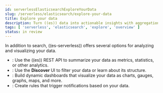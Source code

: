 ```yaml
---
id: serverlessElasticsearchExploreYourData
slug: /serverless/elasticsearch/explore-your-data
title: Explore your data
description: Turn ((es)) data into actionable insights with aggregations, visualizations, and alerts
tags: [ 'serverless', 'elasticsearch', 'explore', 'overview' ]
status: in review
---
```


In addition to search, ((es-serverless)) offers several options for analyzing and visualizing your data.

- <DocLink id="serverlessElasticsearchExploreYourDataAggregations" text="Aggregations"/>: Use the ((es)) REST API to summarize your data as metrics, statistics, or other analytics.
- <DocLink id="serverlessElasticsearchExploreYourDataDiscoverYourData" text="Discover"/>: Use the **Discover** UI to filter your data or learn about its structure.
- <DocLink id="serverlessElasticsearchExploreYourDataVisualizeYourData" text="Visualizations"/>: Build dynamic dashboards that visualize your data as charts, gauges, graphs, maps, and more.
- <DocLink id="serverlessElasticsearchExploreYourDataAlerting" text="Alerts"/>: Create rules that trigger notifications based on your data.
